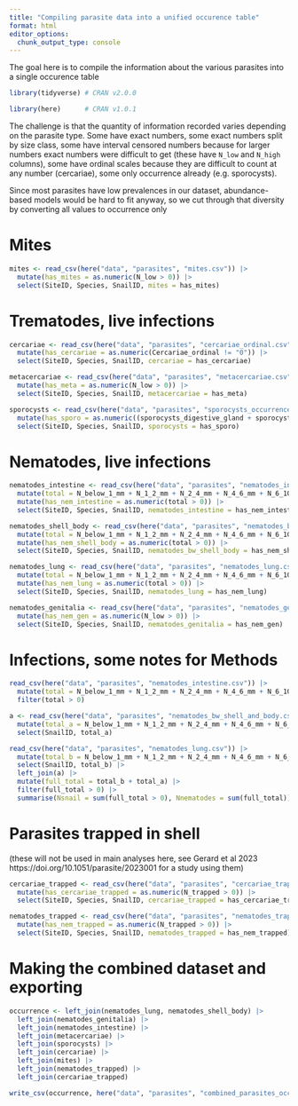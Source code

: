```yaml
---
title: "Compiling parasite data into a unified occurence table"
format: html
editor_options: 
  chunk_output_type: console
---
```


The goal here is to compile the information about the various parasites into a single occurence table

```r
library(tidyverse) # CRAN v2.0.0 

library(here)      # CRAN v1.0.1 
```

The challenge is that the quantity of information recorded varies depending on the parasite type. Some have exact numbers, some exact numbers split by size class, some have interval censored numbers because for larger numbers exact numbers were difficult to get (these have `N_low` and `N_high` columns), some have ordinal scales because they are difficult to count at any number (cercariae), some only occurrence already (e.g. sporocysts).

Since most parasites have low prevalences in our dataset, abundance-based models would be hard to fit anyway, so we cut through that diversity by converting all values to occurrence only

# Mites

```r
mites <- read_csv(here("data", "parasites", "mites.csv")) |>
  mutate(has_mites = as.numeric(N_low > 0)) |>
  select(SiteID, Species, SnailID, mites = has_mites)
```

# Trematodes, live infections

```r
cercariae <- read_csv(here("data", "parasites", "cercariae_ordinal.csv")) |>
  mutate(has_cercariae = as.numeric(Cercariae_ordinal != "0")) |>
  select(SiteID, Species, SnailID, cercariae = has_cercariae)

metacercariae <- read_csv(here("data", "parasites", "metacercariae.csv")) |>
  mutate(has_meta = as.numeric(N_low > 0)) |>
  select(SiteID, Species, SnailID, metacercariae = has_meta)

sporocysts <- read_csv(here("data", "parasites", "sporocysts_occurrence.csv")) |>
  mutate(has_sporo = as.numeric((sporocysts_digestive_gland + sporocysts_lung + sporocysts_bw_body_and_shell + sporocysts_kidney) > 0)) |>
  select(SiteID, Species, SnailID, sporocysts = has_sporo)
```


# Nematodes, live infections

```r
nematodes_intestine <- read_csv(here("data", "parasites", "nematodes_intestine.csv")) |>
  mutate(total = N_below_1_mm + N_1_2_mm + N_2_4_mm + N_4_6_mm + N_6_10_mm + N_above_10_mm) |>
  mutate(has_nem_intestine = as.numeric(total > 0)) |>
  select(SiteID, Species, SnailID, nematodes_intestine = has_nem_intestine)

nematodes_shell_body <- read_csv(here("data", "parasites", "nematodes_bw_shell_and_body.csv")) |>
  mutate(total = N_below_1_mm + N_1_2_mm + N_2_4_mm + N_4_6_mm + N_6_10_mm + N_above_10_mm) |>
  mutate(has_nem_shell_body = as.numeric(total > 0)) |>
  select(SiteID, Species, SnailID, nematodes_bw_shell_body = has_nem_shell_body)

nematodes_lung <- read_csv(here("data", "parasites", "nematodes_lung.csv")) |>
  mutate(total = N_below_1_mm + N_1_2_mm + N_2_4_mm + N_4_6_mm + N_6_10_mm + N_above_10_mm) |>
  mutate(has_nem_lung = as.numeric(total > 0)) |>
  select(SiteID, Species, SnailID, nematodes_lung = has_nem_lung)

nematodes_genitalia <- read_csv(here("data", "parasites", "nematodes_genitalia.csv")) |>
  mutate(has_nem_gen = as.numeric(N_low > 0)) |>
  select(SiteID, Species, SnailID, nematodes_genitalia = has_nem_gen)
```

# Infections, some notes for Methods

```r
read_csv(here("data", "parasites", "nematodes_intestine.csv")) |>
  mutate(total = N_below_1_mm + N_1_2_mm + N_2_4_mm + N_4_6_mm + N_6_10_mm + N_above_10_mm) |>
  filter(total > 0)

a <- read_csv(here("data", "parasites", "nematodes_bw_shell_and_body.csv")) |>
  mutate(total_a = N_below_1_mm + N_1_2_mm + N_2_4_mm + N_4_6_mm + N_6_10_mm + N_above_10_mm) |>
  select(SnailID, total_a)

read_csv(here("data", "parasites", "nematodes_lung.csv")) |>
  mutate(total_b = N_below_1_mm + N_1_2_mm + N_2_4_mm + N_4_6_mm + N_6_10_mm + N_above_10_mm) |>
  select(SnailID, total_b) |>
  left_join(a) |>
  mutate(full_total = total_b + total_a) |>
  filter(full_total > 0) |>
  summarise(Nsnail = sum(full_total > 0), Nnematodes = sum(full_total))
```


# Parasites trapped in shell

(these will not be used in main analyses here, see Gerard et al 2023 https://doi.org/10.1051/parasite/2023001 for a study using them)

```r
cercariae_trapped <- read_csv(here("data", "parasites", "cercariae_trapped.csv")) |>
  mutate(has_cercariae_trapped = as.numeric(N_trapped > 0)) |>
  select(SiteID, Species, SnailID, cercariae_trapped = has_cercariae_trapped)

nematodes_trapped <- read_csv(here("data", "parasites", "nematodes_trapped.csv")) |>
  mutate(has_nem_trapped = as.numeric(N_trapped > 0)) |>
  select(SiteID, Species, SnailID, nematodes_trapped = has_nem_trapped)
```

# Making the combined dataset and exporting

```r
occurrence <- left_join(nematodes_lung, nematodes_shell_body) |>
  left_join(nematodes_genitalia) |>
  left_join(nematodes_intestine) |>
  left_join(metacercariae) |>
  left_join(sporocysts) |>
  left_join(cercariae) |>
  left_join(mites) |>
  left_join(nematodes_trapped) |>
  left_join(cercariae_trapped)
```


```r
write_csv(occurrence, here("data", "parasites", "combined_parasites_occurrence.csv"))
```

